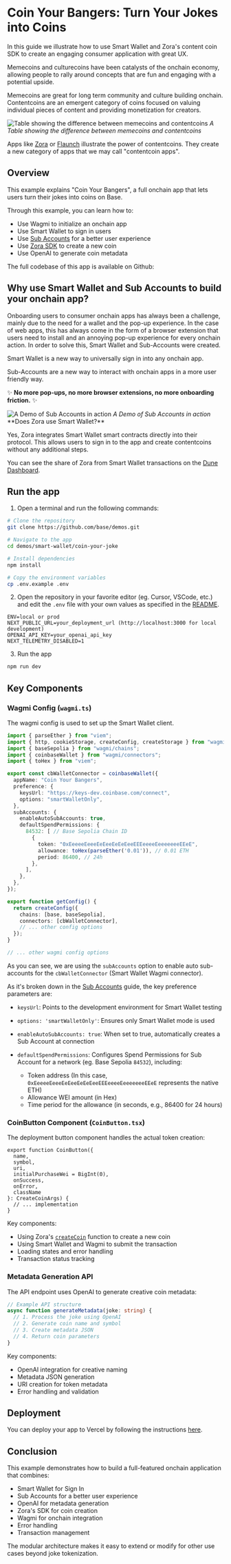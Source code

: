 
# Coin Your Bangers: Turn Your Jokes into Coins

In this guide we illustrate how to use Smart Wallet and Zora's content coin SDK to create an engaging consumer application with great UX.

Memecoins and culturecoins have been catalysts of the onchain economy, allowing people to rally around concepts that are fun and engaging with a potential upside.

Memecoins are great for long term community and culture building onchain.
Contentcoins are an emergent category of coins focused on valuing individual pieces of content and providing monetization for creators.

<div style={{ display: 'flex', flexDirection: 'column', alignItems: 'center', margin: '2rem 0' }}>
  <img
    alt="Table showing the difference between memecoins and contentcoins"
    src="/images/smart-wallet/meme-vs-content.png"
    style={{ maxWidth: '400px', width: '100%' }}
  />
  <em style={{ marginTop: '1rem' }}>A Table showing the difference between memecoins and contentcoins</em>
</div>

Apps like [Zora](https://zora.co/) or [Flaunch](https://flaunch.gg/) illustrate the power of contentcoins.
They create a new category of apps that we may call "contentcoin apps".

## Overview

This example explains "Coin Your Bangers", a full onchain app that lets users turn their jokes into coins on Base.

Through this example, you can learn how to:

- Use Wagmi to initialize an onchain app
- Use Smart Wallet to sign in users
- Use [Sub Accounts](/identity/smart-wallet/concepts/features/optional/sub-accounts) for a better user experience
- Use [Zora SDK](https://docs.zora.co/coins/sdk/create-coin) to create a new coin
- Use OpenAI to generate coin metadata

The full codebase of this app is available on Github:

<GithubRepoCard
  title="Coin Your Bangers"
  githubUrl="https://github.com/base/demos/tree/master/smart-wallet/coin-your-joke"
/>

## Why use Smart Wallet and Sub Accounts to build your onchain app?

Onboarding users to consumer onchain apps has always been a challenge, mainly
due to the need for a wallet and the pop-up experience.
In the case of web apps, this has always come in the form of
a browser extension that users need to install and an annoying pop-up experience for every onchain action.
In order to solve this, Smart Wallet and Sub-Accounts were created.

Smart Wallet is a new way to universally sign in into any onchain app.

Sub-Accounts are a new way to interact with onchain apps in a more user friendly way.

✨ **No more pop-ups, no more browser extensions, no more onboarding friction.** ✨

<div style={{ display: 'flex', flexDirection: 'column', alignItems: 'center', margin: '2rem 0' }}>
  <img
    alt="A Demo of Sub Accounts in action"
    src="/images/smart-wallet/Area.gif"
    style={{ maxWidth: '1000px', width: '100%' }}
  />
  <em style={{ marginTop: '1rem' }}>A Demo of Sub Accounts in action</em>
</div>

<Callout type="success">
**Does Zora use Smart Wallet?**

Yes, Zora integrates Smart Wallet smart contracts directly into their protocol.
This allows users to sign in to the app and create contentcoins without any additional steps.

You can see the share of Zora from Smart Wallet transactions on the [Dune Dashboard](https://dune.com/wilsoncusack/coinbase-smart-wallet-kpis).

</Callout>

## Run the app

1. Open a terminal and run the following commands:

```bash [Terminal]
# Clone the repository
git clone https://github.com/base/demos.git

# Navigate to the app
cd demos/smart-wallet/coin-your-joke

# Install dependencies
npm install

# Copy the environment variables
cp .env.example .env
```

2. Open the repository in your favorite editor (eg. Cursor, VSCode, etc.) and edit the `.env` file with your own values as specified in the [README](https://github.com/base/demos/blob/master/smart-wallet/coin-your-joke/README.md).

```
ENV=local or prod
NEXT_PUBLIC_URL=your_deployment_url (http://localhost:3000 for local development)
OPENAI_API_KEY=your_openai_api_key
NEXT_TELEMETRY_DISABLED=1
```

3. Run the app

```bash [Terminal]
npm run dev
```

## Key Components

### Wagmi Config (`wagmi.ts`)

The wagmi config is used to set up the Smart Wallet client.

```ts
import { parseEther } from "viem";
import { http, cookieStorage, createConfig, createStorage } from "wagmi";
import { baseSepolia } from "wagmi/chains";
import { coinbaseWallet } from "wagmi/connectors";
import { toHex } from "viem";

export const cbWalletConnector = coinbaseWallet({
  appName: "Coin Your Bangers",
  preference: {
    keysUrl: "https://keys-dev.coinbase.com/connect",
    options: "smartWalletOnly",
  },
  subAccounts: {
    enableAutoSubAccounts: true,
    defaultSpendPermissions: {
      84532: [ // Base Sepolia Chain ID
        {
          token: "0xEeeeeEeeeEeEeeEeEeEeeEEEeeeeEeeeeeeeEEeE",
          allowance: toHex(parseEther('0.01')), // 0.01 ETH
          period: 86400, // 24h
        },
      ],
    },
  },
});

export function getConfig() {
  return createConfig({
    chains: [base, baseSepolia],
    connectors: [cbWalletConnector],
    // ... other config options
  });
}

// ... other wagmi config options
```

As you can see, we are using the `subAccounts` option to enable auto sub-accounts
for the `cbWalletConnector` (Smart Wallet Wagmi connector).

As it's broken down in the [Sub Accounts](/identity/smart-wallet/guides/sub-accounts/setup) guide,
the key preference parameters are:

- `keysUrl`: Points to the development environment for Smart Wallet testing
- `options: 'smartWalletOnly'`: Ensures only Smart Wallet mode is used
- `enableAutoSubAccounts: true`: When set to true, automatically creates a Sub Account at connection
- `defaultSpendPermissions`: Configures Spend Permissions for Sub Account for a network (eg. Base Sepolia `84532`), including:

  - Token address (In this case, `0xEeeeeEeeeEeEeeEeEeEeeEEEeeeeEeeeeeeeEEeE` represents the native ETH)
  - Allowance WEI amount (in Hex)
  - Time period for the allowance (in seconds, e.g., 86400 for 24 hours)

### CoinButton Component (`CoinButton.tsx`)

The deployment button component handles the actual token creation:

```tsx
export function CoinButton({
  name,
  symbol,
  uri,
  initialPurchaseWei = BigInt(0),
  onSuccess,
  onError,
  className
}: CreateCoinArgs) {
  // ... implementation
}
```

Key components:

- Using Zora's [`createCoin`](https://docs.zora.co/coins/sdk/create-coin) function to create a new coin
- Using Smart Wallet and Wagmi to submit the transaction
- Loading states and error handling
- Transaction status tracking

### Metadata Generation API

The API endpoint uses OpenAI to generate creative coin metadata:

```typescript
// Example API structure
async function generateMetadata(joke: string) {
  // 1. Process the joke using OpenAI
  // 2. Generate coin name and symbol
  // 3. Create metadata JSON
  // 4. Return coin parameters
}
```

Key components:

- OpenAI integration for creative naming
- Metadata JSON generation
- URI creation for token metadata
- Error handling and validation

## Deployment

You can deploy your app to Vercel by following the instructions [here](https://vercel.com/docs/deployments).

## Conclusion

This example demonstrates how to build a full-featured onchain application that combines:

- Smart Wallet for Sign In
- Sub Accounts for a better user experience
- OpenAI for metadata generation
- Zora's SDK for coin creation
- Wagmi for onchain integration
- Error handling
- Transaction management

The modular architecture makes it easy to extend or modify for other use cases beyond joke tokenization.
